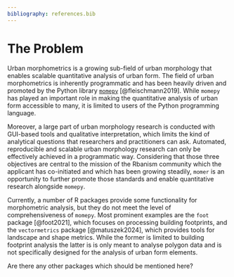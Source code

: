 ```yaml
---
bibliography: references.bib
---
```


# The Problem

```{=html}
<!--
Outlining the issue / weak point / problem to be solved by this
proposal. This should be a compelling section that sets the reader up
for the next section - the proposed solution!

It is important to cover:

 - [ ] What the problem is
 - [ ] Who it affects
 - [ ] Why is it a problem
 - [ ] What will solving the problem enable (why should it be solved)
 - [ ] Brief summary of existing work and previous attempts (e.g., relevant R packages)
 - [ ] If proposing changes to R itself: letter of support from R Core member
-->
```

Urban morphometrics is a growing sub-field of urban morphology that enables scalable quantitative analysis of urban form. The field of urban morphometrics is inherently programmatic and has been heavily driven and promoted by the Python library [`momepy`](https://docs.momepy.org/en/stable/index.html) [@fleischmann2019]. While `momepy` has played an important role in making the quantitative analysis of urban form accessible to many, it is limited to users of the Python programming language.

Moreover, a large part of urban morphology research is conducted with GUI-based tools and qualitative interpretation, which limits the kind of analytical questions that researchers and practitioners can ask. Automated, reproducible and scalable urban morphology research can only be effectively achieved in a programmatic way. Considering that those three objectives are central to the mission of the Rbanism community which the applicant has co-initiated and which has been growing steadily, `momer` is an opportunity to further promote those standards and enable quantitative research alongside `momepy`.

Currently, a number of R packages provide some functionality for morphometric analysis, but they do not meet the level of comprehensiveness of `momepy`. Most prominent examples are the `foot` package [@foot2021], which focuses on processing building footprints, and the `vectormetrics` package [@matuszek2024], which provides tools for landscape and shape metrics. While the former is limited to building footprint analysis the latter is is only meant to analyse polygon data and is not specifically designed for the analysis of urban form elements.

::: callout-note
Are there any other packages which should be mentioned here?
:::
